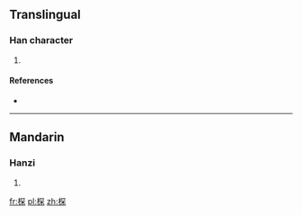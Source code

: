 ==Translingual==

===Han character===
{{Han char|rn=75|rad=木|as=08|sn=12|four=47994|canj=DBCD|ids=⿰木⿳冖八木}}

# {{defn|Han|sort=木08}}

====References====
* {{Han ref|kx=0532.060|dkj=14925|dj=0920.140|hdz=21239.100|uh=68CE|ud=26830|bh=D9CD|bd=55757}}

----

==Mandarin==

===Hanzi===
{{cmn-hanzi|pin=[[chán]] ([[chan2]])|wg=ch'an<sup>2</sup>}}

# {{defn|lang=cmn|sort=木08}}

[[fr:棎]]
[[pl:棎]]
[[zh:棎]]